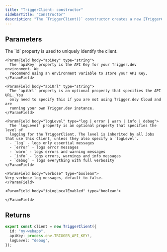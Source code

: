```yaml
---
title: "TriggerClient: constructor"
sidebarTitle: "Constructor"
description: "The `TriggerClient()` constructor creates a new [TriggerClient](/sdk/triggerclient) object."
---
```


## Parameters

<ParamField body="options" type="object" required>
  <Expandable title="properties" defaultOpen>
    <ParamField body="id" type="string" required>
      The `id` property is used to uniquely identify the client.
    </ParamField>

    <ParamField body="apiKey" type="string">
      The `apiKey` property is the API Key for your Trigger.dev environment. We
      recommend using an environment variable to store your API Key.
    </ParamField>

    <ParamField body="apiUrl" type="string">
      The `apiUrl` property is an optional property that specifies the API URL. You
      only need to specify this if you are not using Trigger.dev Cloud and are
      running your own Trigger.dev instance.
    </ParamField>

    <ParamField body="logLevel" type="log | error | warn | info | debug">
      The `logLevel` property is an optional property that specifies the level of
      logging for the TriggerClient. The level is inherited by all Jobs that use this Client, unless they also specify a `logLevel`.
      - `log` - logs only essential messages
      - `error` - logs error messages
      - `warn` - logs errors and warning messages
      - `info` - logs errors, warnings and info messages
      - `debug` - logs everything with full verbosity
    </ParamField>

    <ParamField body="verbose" type="boolean">
    Very verbose log messages, default to false.
    </ParamField>

    <ParamField body="ioLogLocalEnabled" type="boolean">

    </ParamField>

  </Expandable>
</ParamField>

## Returns

<ResponseField name="TriggerClient instance" type="TriggerClient" />

<RequestExample>

```ts Example
export const client = new TriggerClient({
  id: "my-webapp",
  apiKey: process.env.TRIGGER_API_KEY!,
  logLevel: "debug",
});
```

</RequestExample>
